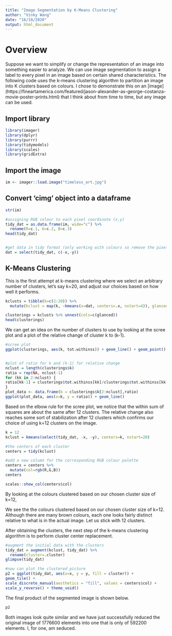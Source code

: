 ```yaml
---
title: "Image Segmentation by K-Means Clustering"
author: "Vinky Wang"
date: "16/10/2020"
output: html_document
---
```


# Overview
Suppose we want to simplify or change the representation of an image into something easier to analyze. We can use image segmentation to assign a label to every pixel in an image based on certain shared characteristics. The following code uses the k-means clustering algorithm to partition an image into K clusters based on colours. I chose to demonstrate this on an [image] (https://fineartamerica.com/featured/jason-alexander-as-george-costanza-movie-poster-prints.html) that I think about from time to time, but any image can be used.

## Import library
```r
library(imager)
library(dplyr)
library(purrr)
library(tidymodels)
library(scales)
library(gridExtra)
```

## Import the image
```r
im <- imager::load.image("timeless_art.jpg")
```

## Convert 'cimg' object into a dataframe
```r
str(im)

#assigning RGB colour to each pixel coordinate (x,y)
tidy_dat = as.data.frame(im, wide="c") %>%
  rename(R=c.1, G=c.2, B=c.3)
head(tidy_dat)


#get data in tidy format (only working with colours so remove the pixel coordinates)
dat = select(tidy_dat, c(-x,-y))
```

## K-Means Clustering
This is the first attempt at k-means clustering where we select an arbitrary number of clusters, let's say k=20, and adjust our choices based on how well it performs. 
```r
kclusts = tibble(k=c(2:20)) %>%
  mutate(kclust = map(k, ~kmeans(x=dat, centers=.x, nstart=4)), glanced=map(kclust, glance),)

clusterings = kclusts %>% unnest(cols=c(glanced))
head(clusterings) 
```

We can get an idea on the number of clusters to use by looking at the scree plot and a plot of the relative change of cluster k to (k-1). 
```r
#scree plot
ggplot(clusterings, aes(k, tot.withinss)) + geom_line() + geom_point()


#plot of ratio for k and (k-1) for relative change
nclust = length(clusterings$k)
ratio = rep(NA, nclust-1)
for (kk in 2:nclust) {
ratio[kk-1] = clusterings$tot.withinss[kk]/clusterings$tot.withinss[kk-1]
}
plot_data <- data.frame(k = clusterings$k[2:nclust],ratio)
ggplot(plot_data, aes(x=k, y = ratio)) + geom_line() 

```
Based on the elbow rule for the scree plot, we notice that the within sum of squares are about the same after 12 clusters. The relative change also reaches some sort of stabilization after 12 clusters which confirms our choice of using k=12 clusters on the image. 


```r
k = 12
kclust = kmeans(select(tidy_dat, -x, -y), centers=k, nstart=20)

#the centers of each cluster
centers = tidy(kclust)

#add a new column for the corresponding RGB colour palette
centers = centers %>% 
  mutate(col=rgb(R,G,B))
centers

scales::show_col(centers$col)
```
By looking at the colours clustered based on our chosen cluster size of k=12, 

We see the the colours clustered based on our chosen cluster size of k=12. Although there are many brown colours, each one looks fairly distinct relative to what is in the actual image. Let us stick with 12 clusters. 

After obtaining the clusters, the next step of the k-means clustering algorithm is to perform cluster center replacement. 
```r
#augment the initial data with the clusters
tidy_dat = augment(kclust, tidy_dat) %>%
  rename(cluster=.cluster)
glimpse(tidy_dat)

#now can plot the clustered picture
p2 = ggplot(tidy_dat, aes(x=x, y = y, fill = cluster)) +
geom_tile() +
scale_discrete_manual(aesthetics = "fill", values = centers$col) +
scale_y_reverse() + theme_void()

```

The final product of the segmented image is shown below. 
```r
p2
```
Both images look quite similar and we have just successfully reduced the original image of 1776600 elements into one that is only of 592200 elements. I, for one, am seduced.